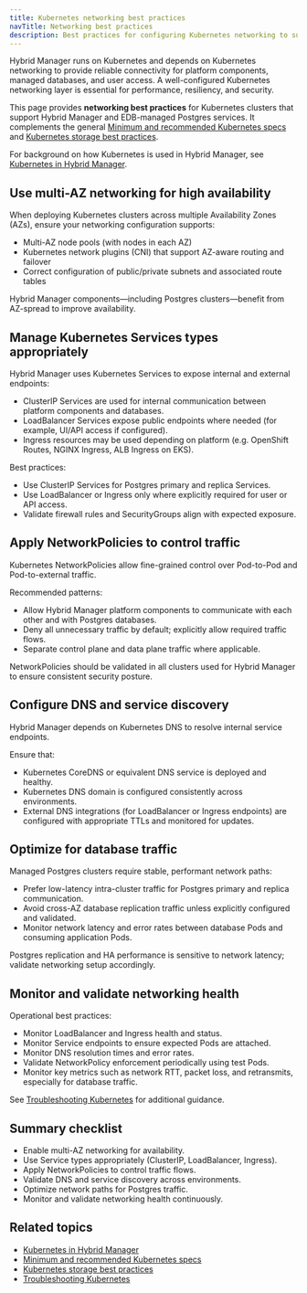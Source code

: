 ```yaml
---
title: Kubernetes networking best practices
navTitle: Networking best practices
description: Best practices for configuring Kubernetes networking to support Hybrid Manager and EDB-managed Postgres databases.
---
```


Hybrid Manager runs on Kubernetes and depends on Kubernetes networking to provide reliable connectivity for platform components, managed databases, and user access.
A well-configured Kubernetes networking layer is essential for performance, resiliency, and security.

This page provides **networking best practices** for Kubernetes clusters that support Hybrid Manager and EDB-managed Postgres services. It complements the general [Minimum and recommended Kubernetes specs](/edb-postgres-ai/hybrid-manager/install/kubernetes/recommended/) and [Kubernetes storage best practices](storage-best-practices/).

For background on how Kubernetes is used in Hybrid Manager, see [Kubernetes in Hybrid Manager](/portal/kubernetes/learn/explained/k8s-in-hybrid-manager).

## Use multi-AZ networking for high availability

When deploying Kubernetes clusters across multiple Availability Zones (AZs), ensure your networking configuration supports:

-   Multi-AZ node pools (with nodes in each AZ)
-   Kubernetes network plugins (CNI) that support AZ-aware routing and failover
-   Correct configuration of public/private subnets and associated route tables

Hybrid Manager components—including Postgres clusters—benefit from AZ-spread to improve availability.

## Manage Kubernetes Services types appropriately

Hybrid Manager uses Kubernetes Services to expose internal and external endpoints:

-   ClusterIP Services are used for internal communication between platform components and databases.
-   LoadBalancer Services expose public endpoints where needed (for example, UI/API access if configured).
-   Ingress resources may be used depending on platform (e.g. OpenShift Routes, NGINX Ingress, ALB Ingress on EKS).

Best practices:

-   Use ClusterIP Services for Postgres primary and replica Services.
-   Use LoadBalancer or Ingress only where explicitly required for user or API access.
-   Validate firewall rules and SecurityGroups align with expected exposure.

## Apply NetworkPolicies to control traffic

Kubernetes NetworkPolicies allow fine-grained control over Pod-to-Pod and Pod-to-external traffic.

Recommended patterns:

-   Allow Hybrid Manager platform components to communicate with each other and with Postgres databases.
-   Deny all unnecessary traffic by default; explicitly allow required traffic flows.
-   Separate control plane and data plane traffic where applicable.

NetworkPolicies should be validated in all clusters used for Hybrid Manager to ensure consistent security posture.

## Configure DNS and service discovery

Hybrid Manager depends on Kubernetes DNS to resolve internal service endpoints.

Ensure that:

-   Kubernetes CoreDNS or equivalent DNS service is deployed and healthy.
-   Kubernetes DNS domain is configured consistently across environments.
-   External DNS integrations (for LoadBalancer or Ingress endpoints) are configured with appropriate TTLs and monitored for updates.

## Optimize for database traffic

Managed Postgres clusters require stable, performant network paths:

-   Prefer low-latency intra-cluster traffic for Postgres primary and replica communication.
-   Avoid cross-AZ database replication traffic unless explicitly configured and validated.
-   Monitor network latency and error rates between database Pods and consuming application Pods.

Postgres replication and HA performance is sensitive to network latency; validate networking setup accordingly.

## Monitor and validate networking health

Operational best practices:

-   Monitor LoadBalancer and Ingress health and status.
-   Monitor Service endpoints to ensure expected Pods are attached.
-   Monitor DNS resolution times and error rates.
-   Validate NetworkPolicy enforcement periodically using test Pods.
-   Monitor key metrics such as network RTT, packet loss, and retransmits, especially for database traffic.

See [Troubleshooting Kubernetes](/portal/kubernetes/learn/how-to/troubleshooting-on-kubernetes) for additional guidance.

## Summary checklist

-   Enable multi-AZ networking for availability.
-   Use Service types appropriately (ClusterIP, LoadBalancer, Ingress).
-   Apply NetworkPolicies to control traffic flows.
-   Validate DNS and service discovery across environments.
-   Optimize network paths for Postgres traffic.
-   Monitor and validate networking health continuously.

## Related topics

-   [Kubernetes in Hybrid Manager](/portal/kubernetes/learn/explained/k8s-in-hybrid-manager)
-   [Minimum and recommended Kubernetes specs](/edb-postgres-ai/hybrid-manager/install/kubernetes/recommended/)
-   [Kubernetes storage best practices](storage-best-practices/)
-   [Troubleshooting Kubernetes](/portal/kubernetes/learn/how-to/troubleshooting-on-kubernetes)
